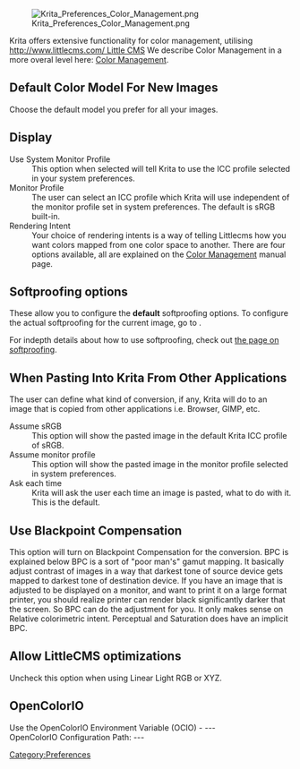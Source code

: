 [[File:Krita Preferences Color Management.png ]]

Krita offers extensive functionality for color management, utilising [[http://www.littlecms.com/ Little CMS]]
We describe Color Management in a more overal level here: [[Special:myLanguage/Krita/Manual/ColorManagement|Color Management]].

==Default Color Model For New Images==
Choose the default model you prefer for all your images.

==Display==
;Use System Monitor Profile
:This option when selected will tell Krita to use the ICC profile selected in your system preferences.
;Monitor Profile
:The user can select an ICC profile which Krita will use independent of the monitor profile set in system preferences. The default is sRGB built-in.
;Rendering Intent
:Your choice of rendering intents is a way of telling Littlecms how you want colors mapped from one color space to another. There are four options available, all are explained on the [[Special:myLanguage/Krita/Manual/ColorManagement#Icc_profiles|Color Management]] manual page.

== Softproofing options ==

These allow you to configure the '''default''' softproofing options. To configure the actual softproofing for the current image, go to {{MenuChoice|Image &amp;rarr; Image Properties &amp;rarr; Softproofing}}.

For indepth details about how to use softproofing, check out [[Special:MyLanguage/Soft_Proofing|the page on softproofing]].

==When Pasting Into Krita From Other Applications==
The user can define what kind of conversion, if any, Krita will do to an image that is copied from other applications i.e. Browser, GIMP, etc.
;Assume sRGB 
:This option will show the pasted image in the default Krita ICC profile of sRGB.
;Assume monitor profile 
:This option will show the pasted image in the monitor profile selected in system preferences.
;Ask each time 
:Krita will ask the user each time an image is pasted, what to do with it. This is the default.
{{Note| When copying and pasting in Krita color information is always preserved.}}

==Use Blackpoint Compensation==
This option will turn on Blackpoint Compensation for the conversion. BPC is explained below
BPC is a sort of "poor man's" gamut mapping. It basically adjust contrast of images in a way that darkest tone of source device gets mapped to darkest tone of destination device. If you have an image that is adjusted to be displayed on a monitor, and want to print it on a large format printer, you should realize printer can render black significantly darker that the screen. So BPC can do the adjustment for you. It only makes sense on Relative colorimetric intent. Perceptual and Saturation does have an implicit BPC.

==Allow LittleCMS optimizations==
Uncheck this option when using Linear Light RGB or XYZ.

==OpenColorIO==
;Use the OpenColorIO Environment Variable (OCIO) - ---
;OpenColorIO Configuration Path: ---

[[Category:Preferences]]
